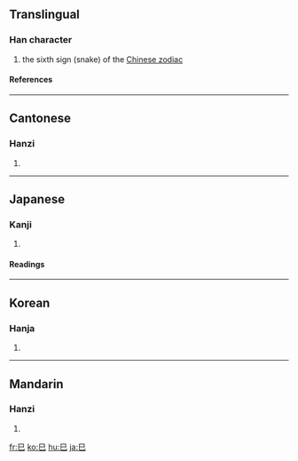 ==Translingual==
{{Han stroke|[[Image:巳-order.gif]]}}
===Han character===
{{Han char|rn=49|rad=己|as=00|sn=3|four=7771<sub>7</sub>|canj=口山 (RU)}}
# the sixth sign (snake) of the [[Wikipedia:Chinese zodiac|Chinese zodiac]]
====References====
{{Han ref|kx=0326.120|dkj=08744|dj=0631.010|hdz=20984.020|uh=5DF3|ud=24051|bh=A478|bd=42104}}
----
==Cantonese==
===Hanzi===
{{yue-hanzi|jyut=[[zi6]]|y=[[ji6]]}}
# {{defn|Cantonese}}
----
==Japanese==
===Kanji===
{{ja-kanji|grade=8|rs=己00}}
# {{defn|Japanese}} 
====Readings====
{{ja-readings|on=[[し]] (shi)|kun=[[み]] (mi)}}
----
==Korean==
===Hanja===
{{ko-hanja|hangeul=사|rv=sa|mr=sa}}
# {{defn|Korean}}
----
==Mandarin==
===Hanzi===
{{cmn-hanzi|pin=[[sì]] ([[si4]])|wg=ssu<sup>4</sup>}}
# {{defn|Mandarin}}

[[fr:巳]]
[[ko:巳]]
[[hu:巳]]
[[ja:巳]]